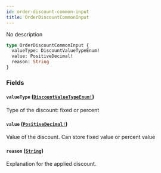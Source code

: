 ```yaml
---
id: order-discount-common-input
title: OrderDiscountCommonInput
---
```


No description

```graphql
type OrderDiscountCommonInput {
  valueType: DiscountValueTypeEnum!
  value: PositiveDecimal!
  reason: String
}
```

### Fields

#### `valueType` ([`DiscountValueTypeEnum!`](/docs/developer/api-reference/enums/discount-value-type-enum))

Type of the discount: fixed or percent

#### `value` ([`PositiveDecimal!`](/docs/developer/api-reference/scalars/positive-decimal))

Value of the discount. Can store fixed value or percent value

#### `reason` ([`String`](/docs/developer/api-reference/scalars/string))

Explanation for the applied discount.
